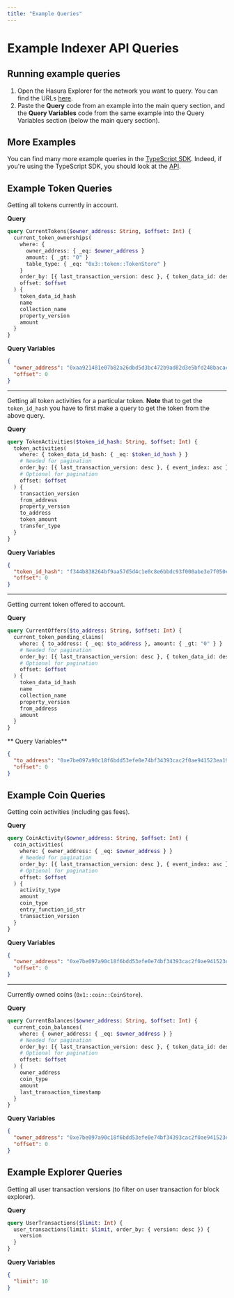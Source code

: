 ```yaml
---
title: "Example Queries"
---
```


# Example Indexer API Queries


<BetaNotice />

## Running example queries

1. Open the Hasura Explorer for the network you want to query. You can find the URLs [here](/indexer/api/labs-hosted#hasura-explorer).
2. Paste the **Query** code from an example into the main query section, and the **Query Variables** code from the same example into the Query Variables section (below the main query section).

## More Examples

You can find many more example queries in the [TypeScript SDK](https://github.com/aptos-labs/aptos-ts-sdk/tree/main/src/internal/queries). Indeed, if you're using the TypeScript SDK, you should look at the [API](https://github.com/aptos-labs/aptos-ts-sdk/tree/main/src/api).

## Example Token Queries

Getting all tokens currently in account.

**Query**

```graphql filename="Query"
query CurrentTokens($owner_address: String, $offset: Int) {
  current_token_ownerships(
    where: {
      owner_address: { _eq: $owner_address }
      amount: { _gt: "0" }
      table_type: { _eq: "0x3::token::TokenStore" }
    }
    order_by: [{ last_transaction_version: desc }, { token_data_id: desc }]
    offset: $offset
  ) {
    token_data_id_hash
    name
    collection_name
    property_version
    amount
  }
}
```

**Query Variables**

```json filename="Query Variables"
{
  "owner_address": "0xaa921481e07b82a26dbd5d3bc472b9ad82d3e5bfd248bacac160eac51687c2ff",
  "offset": 0
}
```

---

Getting all token activities for a particular token. **Note** that to get the `token_id_hash` you have to first make a query to get the token from the above query.

**Query**

```graphql filename="Query"
query TokenActivities($token_id_hash: String, $offset: Int) {
  token_activities(
    where: { token_data_id_hash: { _eq: $token_id_hash } }
    # Needed for pagination
    order_by: [{ last_transaction_version: desc }, { event_index: asc }]
    # Optional for pagination
    offset: $offset
  ) {
    transaction_version
    from_address
    property_version
    to_address
    token_amount
    transfer_type
  }
}
```

**Query Variables**

```json filename="Query Variables"
{
  "token_id_hash": "f344b838264bf9aa57d5d4c1e0c8e6bbdc93f000abe3e7f050c2a0f4dc23d030",
  "offset": 0
}
```

---

Getting current token offered to account.

**Query**

```graphql filename="Query"
query CurrentOffers($to_address: String, $offset: Int) {
  current_token_pending_claims(
    where: { to_address: { _eq: $to_address }, amount: { _gt: "0" } }
    # Needed for pagination
    order_by: [{ last_transaction_version: desc }, { token_data_id: desc }]
    # Optional for pagination
    offset: $offset
  ) {
    token_data_id_hash
    name
    collection_name
    property_version
    from_address
    amount
  }
}
```

** Query Variables**

```json filename="Query Variables"
{
  "to_address": "0xe7be097a90c18f6bdd53efe0e74bf34393cac2f0ae941523ea196a47b6859edb",
  "offset": 0
}
```

## Example Coin Queries

Getting coin activities (including gas fees).

**Query**

```graphql filename="Query"
query CoinActivity($owner_address: String, $offset: Int) {
  coin_activities(
    where: { owner_address: { _eq: $owner_address } }
    # Needed for pagination
    order_by: [{ last_transaction_version: desc }, { event_index: asc }]
    # Optional for pagination
    offset: $offset
  ) {
    activity_type
    amount
    coin_type
    entry_function_id_str
    transaction_version
  }
}
```

**Query Variables**

```json filename="Query Variables"
{
  "owner_address": "0xe7be097a90c18f6bdd53efe0e74bf34393cac2f0ae941523ea196a47b6859edb",
  "offset": 0
}
```

---

Currently owned coins (`0x1::coin::CoinStore`).

**Query**

```graphql filename="Query"
query CurrentBalances($owner_address: String, $offset: Int) {
  current_coin_balances(
    where: { owner_address: { _eq: $owner_address } }
    # Needed for pagination
    order_by: [{ last_transaction_version: desc }, { token_data_id: desc }]
    # Optional for pagination
    offset: $offset
  ) {
    owner_address
    coin_type
    amount
    last_transaction_timestamp
  }
}
```

**Query Variables**

```json filename="Query Variables"
{
  "owner_address": "0xe7be097a90c18f6bdd53efe0e74bf34393cac2f0ae941523ea196a47b6859edb",
  "offset": 0
}
```

## Example Explorer Queries

Getting all user transaction versions (to filter on user transaction for block explorer).

**Query**

```graphql filename="Query"
query UserTransactions($limit: Int) {
  user_transactions(limit: $limit, order_by: { version: desc }) {
    version
  }
}
```

**Query Variables**

```json filename="Query Variables"
{
  "limit": 10
}
```
